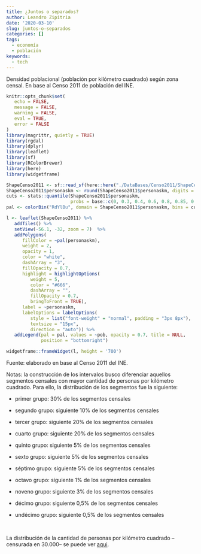 ```yaml
---
title: ¿Juntos o separados?
author: Leandro Zipitria
date: '2020-03-10'
slug: juntos-o-separados
categories: []
tags:
  - economía
  - población
keywords:
  - tech
---
```


Densidad poblacional (población por kilómetro cuadrado) según zona censal. En base al Censo 2011 de población del INE.


```r
knitr::opts_chunk$set(
   echo = FALSE,
   message = FALSE,
   warning = FALSE,
   eval = TRUE,
   error = FALSE
)
library(magrittr, quietly = TRUE)
library(rgdal)
library(dplyr)
library(leaflet)
library(sf)
library(RColorBrewer)
library(here)
library(widgetframe)
```

```r
ShapeCenso2011 <- sf::read_sf(here::here("./DataBases/Censo2011/ShapeCenso2011.shp"))
ShapeCenso2011$personaskm <- round(ShapeCenso2011$personaskm, digits = 0)
cuts <- stats::quantile(ShapeCenso2011$personaskm,
                        probs = base::c(0, 0.3, 0.4, 0.6, 0.8, 0.85, 0.9, 0.95, 0.96, 0.99, 0.995, 1))
pal <- colorBin("RdYlBu", domain = ShapeCenso2011$personaskm, bins = cuts, reverse = T)

```



```r

l <- leaflet(ShapeCenso2011) %>%
   addTiles() %>%
   setView(-56.1, -32, zoom = 7)  %>%
   addPolygons(
      fillColor = ~pal(personaskm),
      weight = 2,
      opacity = 1,
      color = "white",
      dashArray = "3",
      fillOpacity = 0.7,
      highlight = highlightOptions(
         weight = 5,
         color = "#666",
         dashArray = "",
         fillOpacity = 0.7,
         bringToFront = TRUE),
      label = ~personaskm,
      labelOptions = labelOptions(
         style = list("font-weight" = "normal", padding = "3px 8px"),
         textsize = "15px",
         direction = "auto")) %>%
   addLegend(pal = pal, values = ~pob, opacity = 0.7, title = NULL,
             position = "bottomright")

widgetframe::frameWidget(l, height = '700')
```

Fuente: elaborado en base al Censo 2011 del INE.

Notas: la construcción de los intervalos busco diferenciar aquellos segmentos censales con mayor cantidad de personas por kilómetro cuadrado. Para ello, la distribución de los segmentos fue la siguiente:

- primer grupo: 30% de los segmentos censales

- segundo grupo: siguiente 10% de los segmentos censales

- tercer grupo: siguiente 20% de los segmentos censales

- cuarto grupo: siguiente 20% de los segmentos censales

- quinto grupo: siguiente 5% de los segmentos censales

- sexto grupo: siguiente 5% de los segmentos censales

- séptimo grupo: siguiente 5% de los segmentos censales

- octavo grupo: siguiente 1% de los segmentos censales

- noveno grupo: siguiente 3% de los segmentos censales

- décimo grupo: siguiente 0,5% de los segmentos censales

- undécimo grupo: siguiente 0,5% de los segmentos censales

\

La distribución de la cantidad de personas por kilómetro cuadrado --censurada en 30.000-- se puede ver [aqui](https://raw.githubusercontent.com/UnaImagen/UnaImagen/master/DataBases/Censo2011/DistribucionPobKm2.jpeg).